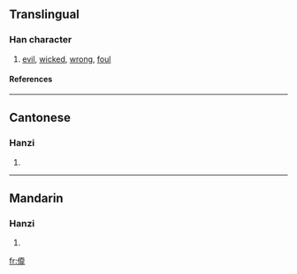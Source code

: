 ==Translingual==
===Han character===
{{Han char|rn=9|rad=人|as=12|sn=14|four=|canj=人一大卜 (OMKY)}}
# [[evil]], [[wicked]], [[wrong]], [[foul]]
====References====
{{Han ref|kx=0118.051|hdz=10220.030|uh=348E|ud=13454}}

----
==Cantonese==
===Hanzi===
{{yue-hanzi|jyut=|y=sat3}}
# {{defn|Cantonese}}

----
==Mandarin==
===Hanzi===
{{cmn-hanzi|pin=[[sǎ]] ([[sa3]]), [[sà]] ([[sa4]]), [[tàn]] ([[tan4]])|wg=sa<sup>3</sup>, sa<sup>4</sup>, t'an<sup>4</sup>}}
# {{defn|Mandarin}}

[[fr:㒎]]